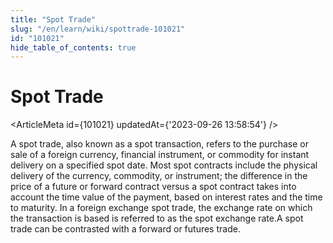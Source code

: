 ```yaml
---
title: "Spot Trade"
slug: "/en/learn/wiki/spottrade-101021"
id: "101021"
hide_table_of_contents: true
---
```



# Spot Trade

<ArticleMeta id={101021} updatedAt={'2023-09-26 13:58:54'} />
<div className='border-solid border-b border-t-0 my-4 border-[var(--ifm-color-gray-300)]' />

A spot trade, also known as a spot transaction, refers to the purchase or sale of a foreign currency, financial instrument, or commodity for instant delivery on a specified spot date. Most spot contracts include the physical delivery of the currency, commodity, or instrument; the difference in the price of a future or forward contract versus a spot contract takes into account the time value of the payment, based on interest rates and the time to maturity. In a foreign exchange spot trade, the exchange rate on which the transaction is based is referred to as the spot exchange rate.A spot trade can be contrasted with a forward or futures trade.
